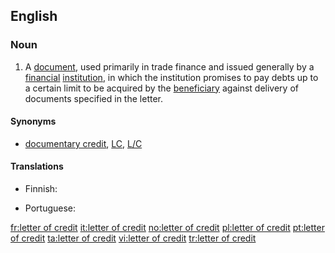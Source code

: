 ==English==

===Noun===
{{wikipedia}}
{{en-noun|sg=[[letter]] [[of]] [[credit]]|pl=letters of credit}}

# {{finance|banking}} A [[document]], used primarily in trade finance and issued generally by a [[financial]] [[institution]], in which the institution promises to pay debts up to a certain limit to be acquired by the [[beneficiary]] against delivery of documents specified in the letter.

====Synonyms====
* {{sense|trade finance document}} [[documentary credit]], [[LC]], [[L/C]]

====Translations====
{{trans-top|trade finance document}}
* Finnish: {{t-|fi|remburssi}}
{{trans-mid}}
* Portuguese: {{t|pt|carta de crédito}}
{{trans-bottom}}

[[fr:letter of credit]]
[[it:letter of credit]]
[[no:letter of credit]]
[[pl:letter of credit]]
[[pt:letter of credit]]
[[ta:letter of credit]]
[[vi:letter of credit]]
[[tr:letter of credit]]